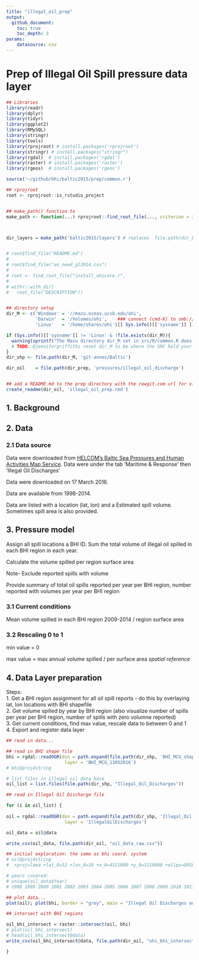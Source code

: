 ```yaml
---
title: "illegal_oil_prep"
output:
  github_document:
    toc: true
    toc_depth: 3
params: 
    datasource: csv
---
```

# Prep of Illegal Oil Spill pressure data layer

```r

## Libraries
library(readr)
library(dplyr)
library(tidyr)
library(ggplot2)
library(RMySQL)
library(stringr)
library(tools)
library(rprojroot) # install.packages('rprojroot')
library(stringr) # install.packages("stringr")
library(rgdal)  # install.packages('rgdal')
library(raster) # install.packages('raster')
library(rgeos)  # install.packages('rgeos')

source('~/github/bhi/baltic2015/prep/common.r')

## rprojroot
root <- rprojroot::is_rstudio_project


## make_path() function to 
make_path <- function(...) rprojroot::find_root_file(..., criterion = is_rstudio_project)



dir_layers = make_path('baltic2015/layers') # replaces  file.path(dir_baltic, 'layers')


# root$find_file("README.md")
# 
# root$find_file("ao_need_gl2014.csv")
# 
# root <- find_root_file("install_ohicore.r", 
# 
# withr::with_dir(
#   root_file("DESCRIPTION"))


## directory setup
dir_M <- c('Windows' = '//mazu.nceas.ucsb.edu/ohi',
           'Darwin'  = '/Volumes/ohi',    ### connect (cmd-K) to smb://mazu/ohi
           'Linux'   = '/home/shares/ohi')[[ Sys.info()[['sysname']] ]]

if (Sys.info()[['sysname']] != 'Linux' & !file.exists(dir_M)){
  warning(sprintf("The Mazu directory dir_M set in src/R/common.R does not exist. Do you need to mount Mazu: %s?", dir_M))
  # TODO: @jennifergriffiths reset dir_M to be where the SRC hold your shapefiles
}
dir_shp <- file.path(dir_M, 'git-annex/Baltic')

dir_oil    = file.path(dir_prep, 'pressures/illegal_oil_discharge')


## add a README.md to the prep directory with the rawgit.com url for viewing on GitHub
create_readme(dir_oil, 'illegal_oil_prep.rmd') 
```

## 1. Background


## 2. Data

### 2.1 Data source
Data were downloaded from [HELCOM's Baltic Sea Pressures and Human Activities Map Service](http://maps.helcom.fi/website/Pressures/index.html). Data were under the tab 'Maritime & Response' then 'Illegal Oil Discharges'

Data were downloaded on 17 March 2016.  

Data are available from 1998-2014. 

Data are listed with a location (lat, lon) and a Estimated spill volume. Sometimes spill area is also provided.  

## 3. Pressure model
Assign all spill locations a BHI ID. Sum the total volume of illegal oil spilled in each BHI region in each year.

Calculate the volume spilled per region surface area

Note- Exclude reported spills with volume  

Provide summary of total oil spills reported per year per BHI region, number reported with volumes per year per BHI region  

### 3.1 Current conditions

Mean volume spilled in each BHI region 2009-2014 / region surface area

### 3.2 Rescaling 0 to 1

min value =  0

max value =  max annual volume spilled / per surface area  *spatial reference*


## 4. Data Layer preparation

Steps:  
1. Get a BHI region assignment for all oil spill reports - do this by overlaying lat, lon locations with BHI shapefile  
2. Get volume spilled by year by BHI region (also visualize number of spills per year per BHI region, number of spills with zero volumne reported)  
3. Get current conditions, find max value, rescale data to between 0 and 1  
4. Export and register data layer

```r
## read in data...

## read in BHI shape file
bhi = rgdal::readOGR(dsn = path.expand(file.path(dir_shp, 'BHI_MCG_shapefile')),
                      layer = 'BHI_MCG_11052016')  
# bhi@proj4string

# list files in illegal oil data base
oil_list = list.files(file.path(dir_shp, "Illegal_Oil_Discharges"))

## read in Illegal Oil Discharge file

for (i in oil_list) {
  
oil = rgdal::readOGR(dsn = path.expand(file.path(dir_shp, 'Illegal_Oil_Discharges')),
                      layer = 'IllegalOilDischarges')  

oil_data = oil@data

write_csv(oil_data, file.path(dir_oil, "oil_data_raw.csv"))

## initial exploration: the same as bhi coord. system
# oil@proj4string
#  +proj=laea +lat_0=52 +lon_0=10 +x_0=4321000 +y_0=3210000 +ellps=GRS80 +units=m +no_defs 

# years covered: 
# unique(oil_data$Year)
# 1998 1999 2000 2001 2002 2003 2004 2005 2006 2007 2008 2009 2010 2011 2012 2013 2014

## plot data...
plot(oil); plot(bhi, border = "grey", main = "Illegal Oil Discharges and BHI regions overlay", add = TRUE); legend('bottom', c("BHI regions", " Illegal Oil Discharges"), lty = c(1,1), lwd = c(2.5, 2.5, 2.5), col = c("grey", "black"), text.font = 1, box.lty = 0 )

## intersect with BHI regions

oil_bhi_intersect = raster::intersect(oil, bhi)
# plot(oil_bhi_intersect)
# head(oil_bhi_intersect@data)
write_csv(oil_bhi_intersect@data, file.path(dir_oil, "ohi_bhi_intersect.csv"))

}

```
